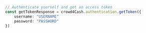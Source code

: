 ```typescript index.ts
// Authenticate yourself and get an access token
const getTokenResponse = crowd4Cash.authentication.getToken({
    username: "USERNAME"
    password: "PASSWORD"
})
```